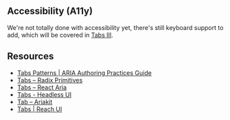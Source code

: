 ## Accessibility (A11y)

We're not totally done with accessibility yet, there's still keyboard support to add, which will be covered in [Tabs III](/questions/user-interface/tabs-iii).

## Resources

- [Tabs Patterns | ARIA Authoring Practices Guide](https://www.w3.org/WAI/ARIA/apg/patterns/tabs/)
- [Tabs – Radix Primitives](https://www.radix-ui.com/primitives/docs/components/tabs)
- [Tabs – React Aria](https://react-spectrum.adobe.com/react-aria/Tabs.html)
- [Tabs - Headless UI](https://headlessui.com/react/tabs)
- [Tab – Ariakit](https://ariakit.org/components/tab)
- [Tabs | Reach UI](https://reach.tech/tabs)
